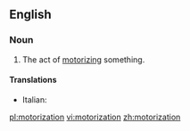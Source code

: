 ==English==

===Noun===
{{en-noun}}

# The act of [[motorize|motorizing]] something.

====Translations====
* Italian: {{t|it|motorizzazione|f}}

[[pl:motorization]]
[[vi:motorization]]
[[zh:motorization]]